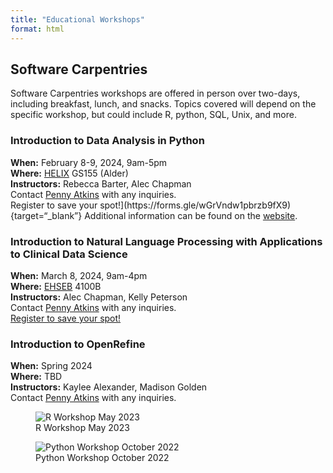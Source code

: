 ```yaml
---
title: "Educational Workshops"
format: html
---
```


## Software Carpentries
Software Carpentries workshops are offered in person over two-days, including breakfast, lunch, and snacks. Topics covered will depend on the specific workshop, but could include R, python, SQL, Unix, and more.  

### Introduction to Data Analysis in Python
**When:** February 8-9, 2024, 9am-5pm\
**Where:** [HELIX](https://maps.app.goo.gl/3w96QNsCt9ASd3d77){target="_blank"} GS155 (Alder)\
**Instructors:** Rebecca Barter, Alec Chapman\
Contact [Penny Atkins](mailto:penny.atkins@hsc.utah.edu) with any inquiries.  
Register to save your spot!](https://forms.gle/wGrVndw1pbrzb9fX9){target="_blank"}
Additional information can be found on the [website](https://uofudelphi.github.io/2024-02-08-python/){target="_blank"}.

### Introduction to Natural Language Processing with Applications to Clinical Data Science
**When:** March 8, 2024, 9am-4pm\
**Where:** [EHSEB](https://maps.app.goo.gl/kuvgQtmpQxJHfibb9){target="_blank"} 4100B\
**Instructors:** Alec Chapman, Kelly Peterson\
Contact [Penny Atkins](mailto:penny.atkins@hsc.utah.edu) with any inquiries.  
[Register to save your spot!](https://forms.gle/6FzV6iemeNp9uJUw8){target="_blank"}
<!--Additional information can be found on the [website](https://uofudelphi.github.io/2023-12-01-sql/){target="_blank"}.-->

### Introduction to OpenRefine
**When:** Spring 2024\
**Where:** TBD\
**Instructors:** Kaylee Alexander, Madison Golden\
Contact [Penny Atkins](mailto:penny.atkins@hsc.utah.edu) with any inquiries.  

![R Workshop May 2023](images/RWorkshop_May2023.jpg)  

![Python Workshop October 2022](images/PythonWorkshop_Oct2022.jpg)